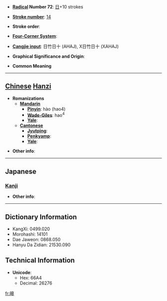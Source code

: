 * '''[[Wiktionary:Chinese radical index| Radical]] Number 72''': [[Wiktionary:Chinese radical index 日|日]]+10 strokes

* '''[[Wiktionary:Chinese total strokes index|Stroke number]]''': [[Wiktionary:Chinese total strokes index 14|14]]

* '''Stroke order''': 

* '''[[Wiktionary:Chinese four corner index|Four-Corner System]]''': 

* '''[[Wiktionary:Chinese Cangjie index|Cangjie input]]''': 日竹日十 (AHAJ), X日竹日十 (XAHAJ)

* '''Graphical Significance and Origin''': 

* '''Common Meaning'''

----

== [[Chinese]] [[Hanzi]] ==

* '''Romanizations'''
** '''[[Mandarin]]'''
*** '''[[Pinyin]]''': hào (hao4)
*** '''[[Wade-Giles]]''': hao<sup>4</sup>
*** '''[[Yale]]''': 
** '''[[Cantonese]]'''
*** '''[[Jyutping]]''':
*** '''[[Penkyamp]]''': 
*** '''[[Yale]]''': 

* '''Other info''': 

----

==Japanese==
===[[Kanji]]===
{{kanji|on readings=[[こう]] (kō), [[ごう]] (gō)
|kun readings=[[あきらか]] (akiraka)
}}

* '''Other info''':  

----

== Dictionary Information ==

* KangXi: 0499.020
* Morohashi: 14101
* Dae Jaweon: 0868.050
* Hanyu Da Zidian: 21530.090

== Technical Information ==

* '''Unicode''':
** Hex: 66A4
** Decimal: 26276

[[fr:暤]]